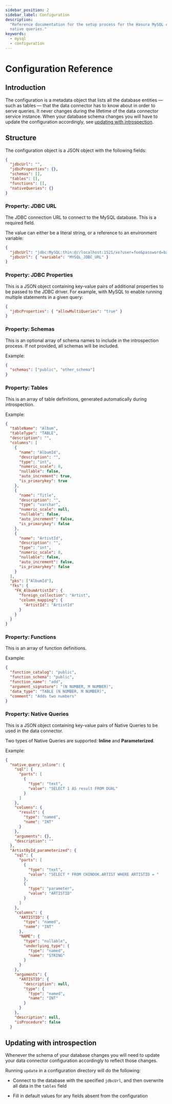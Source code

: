 ```yaml
---
sidebar_position: 2
sidebar_label: Configuration
description:
  "Reference documentation for the setup process for the Hasura MySQL connector, including connection URI details, and
  native queries."
keywords:
  - mysql
  - configuration
---
```


# Configuration Reference

## Introduction

The configuration is a metadata object that lists all the database entities — such as tables — that the data connector
has to know about in order to serve queries. It never changes during the lifetime of the data connector service
instance. When your database schema changes you will have to update the configuration accordingly, see
[updating with introspection](#updating-with-introspection).

## Structure

The configuration object is a JSON object with the following fields:

```json
{
  "jdbcUrl": "",
  "jdbcProperties": {},
  "schemas": [],
  "tables": [],
  "functions": [],
  "nativeQueries": {}
}
```

### Property: JDBC URL

The JDBC connection URL to connect to the MySQL database. This is a required field.

The value can either be a literal string, or a reference to an environment variable:

```json
{
  "jdbcUrl": "jdbc:MySQL:thin:@//localhost:1521/xe?user=foo&password=bar",
  "jdbcUrl": { "variable": "MYSQL_JDBC_URL" }
}
```

### Property: JDBC Properties

This is a JSON object containing key-value pairs of additional properties to be passed to the JDBC driver. For example,
with MySQL to enable running multiple statements in a given query:

```json
{
  "jdbcProperties": { "allowMultiQueries": "true" }
}
```

### Property: Schemas

This is an optional array of schema names to include in the introspection process. If not provided, all schemas will be
included.

Example:

```json
{
  "schemas": ["public", "other_schema"]
}
```

### Property: Tables

This is an array of table definitions, generated automatically during introspection.

Example:

```json
{
  "tableName": "Album",
  "tableType": "TABLE",
  "description": "",
  "columns": [
    {
      "name": "AlbumId",
      "description": "",
      "type": "int",
      "numeric_scale": 0,
      "nullable": false,
      "auto_increment": true,
      "is_primarykey": true
    },
    {
      "name": "Title",
      "description": "",
      "type": "varchar",
      "numeric_scale": null,
      "nullable": false,
      "auto_increment": false,
      "is_primarykey": false
    },
    {
      "name": "ArtistId",
      "description": "",
      "type": "int",
      "numeric_scale": 0,
      "nullable": false,
      "auto_increment": false,
      "is_primarykey": false
    }
  ],
  "pks": ["AlbumId"],
  "fks": {
    "FK_AlbumArtistId": {
      "foreign_collection": "Artist",
      "column_mapping": {
        "ArtistId": "ArtistId"
      }
    }
  }
}
```

### Property: Functions

This is an array of function definitions.

Example:

```json
{
  "function_catalog": "public",
  "function_schema": "public",
  "function_name": "add",
  "argument_signature": "(N NUMBER, M NUMBER)",
  "data_type": "TABLE (N NUMBER, M NUMBER)",
  "comment": "Adds two numbers"
}
```

### Property: Native Queries

This is a JSON object containing key-value pairs of Native Queries to be used in the data connector.

Two types of Native Queries are supported: **Inline** and **Parameterized**.

Example:

```json
{
  "native_query_inline": {
    "sql": {
      "parts": [
        {
          "type": "text",
          "value": "SELECT 1 AS result FROM DUAL"
        }
      ]
    },
    "columns": {
      "result": {
        "type": "named",
        "name": "INT"
      }
    },
    "arguments": {},
    "description": ""
  },
  "ArtistById_parameterized": {
    "sql": {
      "parts": [
        {
          "type": "text",
          "value": "SELECT * FROM CHINOOK.ARTIST WHERE ARTISTID = "
        },
        {
          "type": "parameter",
          "value": "ARTISTID"
        }
      ]
    },
    "columns": {
      "ARTISTID": {
        "type": "named",
        "name": "INT"
      },
      "NAME": {
        "type": "nullable",
        "underlying_type": {
          "type": "named",
          "name": "STRING"
        }
      }
    },
    "arguments": {
      "ARTISTID": {
        "description": null,
        "type": {
          "type": "named",
          "name": "INT"
        }
      }
    },
    "description": null,
    "isProcedure": false
  }
```

## Updating with introspection

Whenever the schema of your database changes you will need to update your data connector configuration accordingly to
reflect those changes.

Running `update` in a configuration directory will do the following:

- Connect to the database with the specified `jdbcUrl`, and then overwrite all data in the `tables` field

- Fill in default values for any fields absent from the configuration
